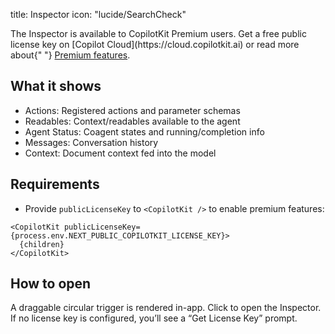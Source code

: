 title: Inspector
icon: "lucide/SearchCheck"

<Callout type="info" title="Premium feature">
  The Inspector is available to CopilotKit Premium users. Get a free public
  license key on [Copilot Cloud](https://cloud.copilotkit.ai) or read more about{" "}
  <a href="/premium/overview">Premium features</a>.
</Callout>

## What it shows

- Actions: Registered actions and parameter schemas
- Readables: Context/readables available to the agent
- Agent Status: Coagent states and running/completion info
- Messages: Conversation history
- Context: Document context fed into the model

## Requirements

- Provide `publicLicenseKey` to `<CopilotKit />` to enable premium features:

```tsx
<CopilotKit publicLicenseKey={process.env.NEXT_PUBLIC_COPILOTKIT_LICENSE_KEY}>
  {children}
</CopilotKit>
```

## How to open

A draggable circular trigger is rendered in-app. Click to open the Inspector.
If no license key is configured, you’ll see a “Get License Key” prompt.
